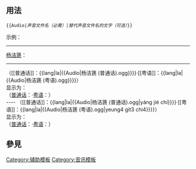 <includeonly><!-- 在這裡加入模板的保護標識 --></includeonly><noinclude>{{template doc page viewed directly}}</noinclude>
<!-- 在本行下編輯模板說明 -->

== 用法 ==
<code><nowiki>{{</nowiki>Audio|''声音文件名（必需）''|''替代声音文件名的文字（可选）''}}</code>

;示例：
----
[[杨洁篪]]：
----
<nowiki>（[[普通话]]：{{lang|la|{{Audio|杨洁篪 (普通话).ogg}}}}·[[粤语]]：{{lang|la|{{Audio|杨洁篪 (粤语).ogg}}}}）</nowiki><br />显示为：<br />
（[[普通话]]：{{lang|la|{{Audio|杨洁篪 (普通话).ogg}}}}·[[粤语]]：{{lang|la|{{Audio|杨洁篪 (粤语).ogg}}}}）<br />
----
<nowiki>（[[普通话]]：{{lang|la|{{Audio|杨洁篪 (普通话).ogg|yáng jié chí}}}}·[[粤语]]：{{lang|la|{{Audio|杨洁篪 (粤语).ogg|yeung4 git3 chi4}}}}）</nowiki><br />显示为：<br />
（[[普通话]]：{{lang|la|{{Audio|杨洁篪 (普通话).ogg|yáng jié chí}}}}·[[粤语]]：{{lang|la|{{Audio|杨洁篪 (粤语).ogg|yeung4 git3 chi4}}}}）

== 參見 ==

<includeonly>
<!-- 本行下加入模板的分類 -->
[[Category:辅助模板]]
[[Category:音讯模板]]
</includeonly>